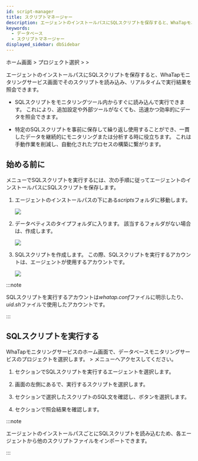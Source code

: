 ```yaml
---
id: script-manager
title: スクリプトマネージャー
description: エージェントのインストールパスにSQLスクリプトを保存すると、WhaTapモニタリングサービス画面でそのスクリプトを読み込み、リアルタイムで実行結果を照会できます。
keywords:
  - データベース
  - スクリプトマネージャー
displayed_sidebar: dbSidebar
---
```


ホーム画面 &gt; プロジェクト選択 &gt; <Cmdname sid="side_lab" className="uitext" /> &gt; <Cmdname sid="side_dbScriptManager" className="uitext" />

エージェントのインストールパスにSQLスクリプトを保存すると、WhaTapモニタリングサービス画面でそのスクリプトを読み込み、リアルタイムで実行結果を照会できます。

- SQLスクリプトをモニタリングツール内からすぐに読み込んで実行できます。 これにより、追加設定や外部ツールがなくても、迅速かつ効率的にデータを照会できます。

- 特定のSQLスクリプトを事前に保存して繰り返し使用することができ、一貫したデータを継続的にモニタリングまたは分析する時に役立ちます。 これは手動作業を削減し、自動化されたプロセスの構築に繋がります。

## 始める前に

<Cmdname sid="side_dbScriptManager" className="uitext" />メニューでSQLスクリプトを実行するには、次の手順に従ってエージェントのインストールパスにSQLスクリプトを保存します。

1. エージェントのインストールパスの下にある*scripts*フォルダに移動します。

   ![](/img/script-manager-starting-step01.png)

2. データベティスのタイプフォルダに入ります。 該当するフォルダがない場合は、作成します。

   ![](/img/script-manager-starting-step02.png)

3. SQLスクリプトを作成します。 この際、SQLスクリプトを実行するアカウントは、エージェントが使用するアカウントです。

   ![](/img/script-manager-starting-step03.png)

:::note

SQLスクリプトを実行するアカウントは*whatap.conf*ファイルに明示したり、*uid.sh*ファイルで使用したアカウントです。

:::

## SQLスクリプトを実行する

WhaTapモニタリングサービスのホーム画面で、データベースモニタリングサービスのプロジェクトを選択します。 <Cmdname sid="side_lab" className="uitext" /> &gt; <Cmdname sid="side_dbScriptManager" className="uitext" />メニューへアクセスしてください。

<ImgLang img="script-manager-screen.png" desc="スクリプト·マネージャー" />

1. <Cmdname sid="TTL08478" className="uitext" />セクションでSQLスクリプトを実行するエージェントを選択します。

2. 画面の左側にある<Cmdname sid="TTL08480" className="uitext" />で、実行するスクリプトを選択します。

3. <Cmdname sid="TTL08478" className="uitext" />セクションで選択したスクリプトのSQL文を確認し、<Cmdname sid="run" className="uitext" />ボタンを選択します。

4. <Cmdname sid="TTL08479" className="uitext" />セクションで照会結果を確認します。

:::note

エージェントのインストールパスごとにSQLスクリプトを読み込むため、各エージェントから他のスクリプトファイルをインポートできます。

:::
